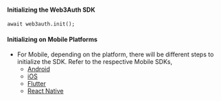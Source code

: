 #### Initializing the Web3Auth SDK

```tsx
await web3auth.init();
```

#### Initializing on Mobile Platforms

- For Mobile, depending on the platform, there will be different steps to initialize the SDK. Refer to the respective Mobile SDKs,
  - [Android](/sdk/pnp/android)
  - [iOS](/sdk/pnp/ios)
  - [Flutter](/sdk/pnp/flutter)
  - [React Native](/sdk/pnp/react-native)
